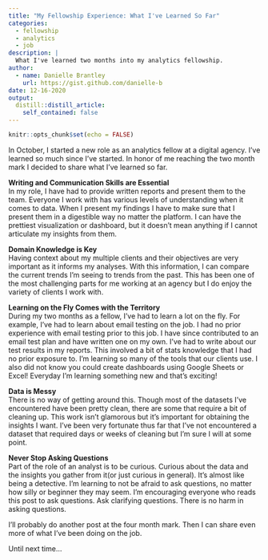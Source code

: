 ```yaml
---
title: "My Fellowship Experience: What I've Learned So Far"
categories:
  - fellowship 
  - analytics
  - job
description: |
  What I've learned two months into my analytics fellowship.
author:
  - name: Danielle Brantley
    url: https://gist.github.com/danielle-b
date: 12-16-2020
output:
  distill::distill_article:
    self_contained: false
---
```



```r
knitr::opts_chunk$set(echo = FALSE)
```

In October, I started a new role as an analytics fellow at a digital agency. I've learned so much since I've started. In honor of me reaching the two month mark I decided to share what I've learned so far.  

**Writing and Communication Skills are Essential** <br>
  In my role, I have had to provide written reports and present them to the team. Everyone I work with has various levels of understanding when it comes to data. When I present my findings I have to make sure that I present them in a digestible way no matter the platform. I can have the prettiest visualization or dashboard, but it doesn't mean anything if I cannot articulate my insights from them. 

**Domain Knowledge is Key** <br>
  Having context about my multiple clients and their objectives are very important as it informs my analyses. With this information, I can compare the current trends I'm seeing to trends from the past. This has been one of the most challenging parts for me working at an agency but I do enjoy the variety of clients I work with. 

**Learning on the Fly Comes with the Territory** <br>
  During my two months as a fellow, I've had to learn a lot on the fly. For example, I've had to learn about email testing on the job. I had no prior experience with email testing prior to this job. I have since contributed to an email test plan and have written one on my own. I've had to write about our test results in my reports. This involved a bit of stats knowledge that I had no prior exposure to. I'm learning so many of the tools that our clients use. I also did not know you could create dashboards using Google Sheets or Excel! Everyday I'm learning something new and that's exciting!
  
**Data is Messy** <br>
  There is no way of getting around this. Though most of the datasets I've encountered have been pretty clean, there are some that require a bit of cleaning up. This work isn't glamorous but it's important for obtaining the insights I want. I've been very fortunate thus far that I've not encountered a dataset that required days or weeks of cleaning but I'm sure I will at some point. 
  
**Never Stop Asking Questions** <br>
  Part of the role of an analyst is to be curious. Curious about the data and the insights you gather from it(or just curious in general). It's almost like being a detective. I'm learning to not be afraid to ask questions, no matter how silly or beginner they may seem. I'm encouraging everyone who reads this post to ask questions. Ask clarifying questions. There is no harm in asking questions.
  
I'll probably do another post at the four month mark. Then I can share even more of what I've been doing on the job.

Until next time...